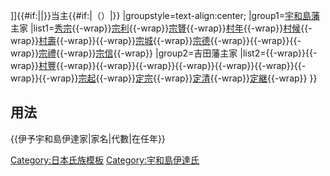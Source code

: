 {{Navbox
|name=伊予宇和島伊達家
|title=[[file:Japanese_crest_Uwajima_Sasa.svg|20px|宇和島笹紋]] [[伊達氏|{{#if:{{{1|}}}|{{{1|}}}|伊予伊達家}}]]{{#if:{{{2|}}}|{{{2|}}}|}}当主{{#if:{{{3|}}}|（{{{3|}}}）|}}
|groupstyle=text-align:center;
|group1=[[宇和島藩]]主家
|list1=[[伊達秀宗|秀宗]]{{-wrap}}[[伊達宗利|宗利]]{{-wrap}}[[伊達宗贇|宗贇]]{{-wrap}}[[伊達村年|村年]]{{-wrap}}[[伊達村候|村候]]{{-wrap}}[[伊達村壽|村壽]]{{-wrap}}{{tsl|ja|伊達宗紀||宗紀}}{{-wrap}}[[伊達宗城|宗城]]{{-wrap}}[[伊達宗德|宗德]]{{-wrap}}{{tsl|ja|伊達宗陳||宗陳}}{{-wrap}}{{tsl|ja|伊達宗彰||宗彰}}{{-wrap}}[[伊達宗禮|宗禮]]{{-wrap}}[[伊達宗信 (伊予宇和島藩主家)|宗信]]{{-wrap}}
|group2=吉田藩主家
|list2={{tsl|ja|伊達宗純||宗純}}{{-wrap}}{{tsl|ja|伊達宗保||宗保}}{{-wrap}}[[伊達村豐|村豐]]{{-wrap}}{{tsl|ja|伊達村信||村信}}{{-wrap}}{{tsl|ja|伊達村賢||村賢}}{{-wrap}}{{tsl|ja|伊達村芳||村芳}}{{-wrap}}{{tsl|ja|伊達宗翰||宗翰}}{{-wrap}}{{tsl|ja|伊達宗孝||宗孝}}{{-wrap}}{{tsl|ja|伊達宗敬||宗敬}}{{-wrap}}{{tsl|ja|伊達宗定||宗定}}{{-wrap}}[[伊達宗起|宗起]]{{-wrap}}[[伊達定宗 (伊予吉田藩主家)|定宗]]{{-wrap}}[[伊達定清|定清]]{{-wrap}}[[伊達定継|定継]]{{-wrap}}
}}<noinclude>

==用法==
<nowiki>{{伊予宇和島伊達家|家名|代數|在任年}}</nowiki>
[[Category:日本氏族模板]]
[[Category:宇和島伊達氏]]
</noinclude>